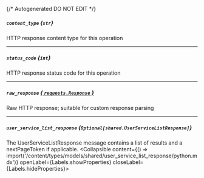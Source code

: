 {/* Autogenerated DO NOT EDIT  */}

##### `content_type` *{`str`}*
HTTP response content type for this operation

---
##### `status_code` *{`int`}*
HTTP response status code for this operation

---
##### `raw_response` [*{ `requests.Response` }*](https://requests.readthedocs.io/en/latest/api/#requests.Response)
Raw HTTP response; suitable for custom response parsing

---
##### `user_service_list_response` *{`Optional[shared.UserServiceListResponse]`}*
The UserServiceListResponse message contains a list of results and a nextPageToken if applicable.
<Collapsible content={() => import('/content/types/models/shared/user_service_list_response/python.mdx')} openLabel={Labels.showProperties} closeLabel={Labels.hideProperties}>
</Collapsible>


